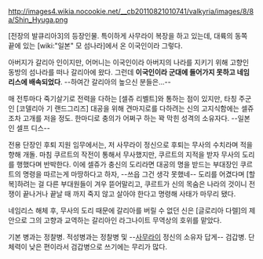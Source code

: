 http://images4.wikia.nocookie.net/__cb20110821010741/valkyria/images/8/8a/Shin_Hyuga.png

[전장의 발큐리아3]의 등장인물. 특이하게 사무라이 복장을 하고 있는데, 대륙의 동쪽 끝에 있는 [wiki:"일본" 모 섬나라]에서 온 이국인이라 그렇다.

아버지가 갈리아 인이지만, 어머니는 이국인이라 아버지의 나라를 지키기 위해 고향인 동방의 섬나라를 떠나 갈리아에 왔다. 그런데 '''이국인이라 군대에 들어가지 못하고 네임리스에 배속되었다'''. --하여간 갈리아의 높으신 분들은...--

매 전투마다 죽기살기로 전력을 다하는 [셀쥬 리벨트]와 통하는 점이 있지만, 타칭 주군인 [코델리아 기 랜드그리즈] 대공을 위해 견마지로를 다하려는 신의 고지식함에는 셀쥬조차 고개를 저을 정도. 한마디로 충의가 어쩌구 하는 꽉 막힌 성격의 소유자다. --일본인 셀프 디스--

전용 단장인 후퇴 지원 임무에서는, 저 사무라이 정신으로 후퇴는 무사의 수치라며 적을 향해 개돌. 마침 쿠르트의 작전이 통해서 무사했지만, 쿠르트의 지적을 받자 무사의 도리를 행했다며 반박한다. 이에 셀쥬가 충신의 도리라면 대공의 명을 받드는 부대장인 쿠르트의 명령을 따르는게 마땅하다고 하자, --쓰읍 그건 생각 못했네-- 도리를 어겼다며 [할복]하려는 걸 다른 부대원들이 겨우 뜯어말리고, 쿠르트가 신의 목숨은 나라의 것이니 전쟁이 끝나거나 끝날 때 까지 죽지 않고 살아야 한다고 명령해 사태가 마무리 됐다.

네임리스 해체 후, 무사의 도리 때문에 갈리아를 버릴 수 없던 신은 [글로리아 다렐]의 제안으로 그의 고향과 교역하는 갈리아인 라그나이트 무역상의 호위를 맡았다. 

기본 병과는 정찰병. 적성병과는 정찰병 및 --[[사무라이]] 정신의 소유자 답게-- 검갑병. 단 체력이 낮은 편이라서 검갑병으로 쓰기에는 무리가 많다.
